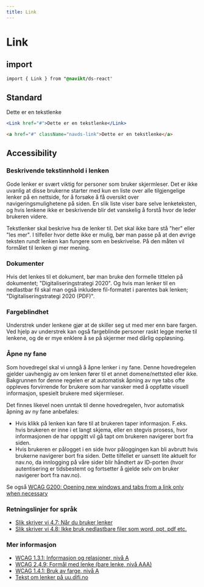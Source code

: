 ```yaml
---
title: Link
---
```



# Link

## import

```css accordion=false
import { Link } from "@navikt/ds-react"
```

## Standard

<Example>
  <Link href="#">Dette er en tekstlenke</Link>
</Example>

```jsx type=react
<Link href="#">Dette er en tekstlenke</Link>
```

```html type=html
<a href="#" className="navds-link">Dette er en tekstlenke</a>
```

## Accessibility

### Beskrivende tekstinnhold i lenken

Gode lenker er svært viktig for personer som bruker skjermleser. Det er ikke uvanlig at disse brukerne starter med kun en liste over alle tilgjengelige lenker på en nettside, for å forsøke å få oversikt over navigeringsmulighetene på siden. En slik liste viser bare selve lenketeksten, og hvis lenkene ikke er beskrivende blir det vanskelig å forstå hvor de leder brukeren videre.

Tekstlenker skal beskrive hva de lenker til. Det skal ikke bare stå "her" eller "les mer". I tilfeller hvor dette ikke er mulig, bør man passe på at den øvrige teksten rundt lenken kan fungere som en beskrivelse. På den måten vil formålet til lenken gi mer mening.

### Dokumenter

Hvis det lenkes til et dokument, bør man bruke den formelle tittelen på dokumentet; "Digitaliseringstrategi 2020". Og hvis man lenker til en nedlastbar fil skal man også inkludere fil-formatet i parentes bak lenken; "Digitaliseringstrategi 2020 (PDF)".

### Fargeblindhet

Understrek under lenkene gjør at de skiller seg ut med mer enn bare fargen. Ved hjelp av understrek kan også fargeblinde personer raskt legge merke til lenkene, og de er mye enklere å se på skjermer med dårlig oppløsning.

### Åpne ny fane

Som hovedregel skal vi unngå å åpne lenker i ny fane. Denne hovedregelen gjelder uavhengig av om lenken fører til et annet domene/nettsted eller ikke. Bakgrunnen for denne regelen er at automatisk åpning av nye tabs ofte oppleves forvirrende for brukere som har vansker med å oppfatte visuell informasjon, spesielt brukere med skjermleser.

Det finnes likevel noen unntak til denne hovedregelen, hvor automatisk åpning av ny fane anbefales:

- Hvis klikk på lenken kan føre til at brukeren taper informasjon. F.eks. hvis brukeren er inne i et langt skjema, eller en stegvis prosess, hvor informasjonen de har oppgitt vil gå tapt om brukeren navigerer bort fra siden.
- Hvis brukeren er pålogget i en side hvor påloggingen kan bli avbrutt hvis brukerne navigerer bort fra siden. Dette tilfellet er uansett lite aktuelt for nav.no, da innlogging på våre sider blir håndtert av ID-porten (hvor autentisering er tidsbestemt og fortsetter å gjelde selv om bruker navigerer bort fra nav.no).

Se også [WCAG G200: Opening new windows and tabs from a link only when necessary](https://www.w3.org/TR/WCAG20-TECHS/G200.html)

### Retningslinjer for språk

- [Slik skriver vi 4.7: Når du bruker lenker](/resources/language#4.7-når-du-bruker-lenker)
- [Slik skriver vi 4.8: Ikke bruk nedlastbare filer som word, ppt, pdf etc.](/resources/language#4.8-ikke-bruk-nedlastbare-filer-som-word,-ppt,-pdf-etc.)

### Mer informasjon

- [WCAG 1.3.1: Informasjon og relasjoner, nivå A](https://uu.difi.no/krav-og-regelverk/wcag-20-standarden/131-informasjon-og-relasjoner-niva)
- [WCAG 2.4.9: Formål med lenke (bare lenke, nivå AAA)](https://uu.difi.no/krav-og-regelverk/wcag-20-standarden/ikke-lovpalagte-krav/249-formal-med-lenke-bare-lenke-niva-aaa)
- [WCAG 1.4.1: Bruk av farge, nivå A](https://uu.difi.no/krav-og-regelverk/wcag-20-standarden/141-bruk-av-farge-niva)
- [Tekst om lenker på uu.difi.no](https://uu.difi.no/krav-og-regelverk/losningsforslag-web/lenker)
